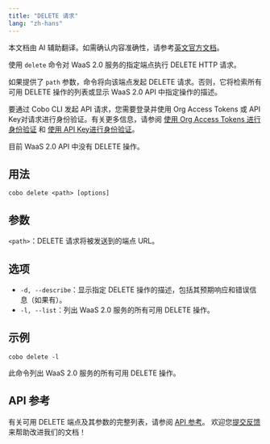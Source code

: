 ```yaml
---
title: "DELETE 请求"
lang: "zh-hans"
---
```

<Note>本文档由 AI 辅助翻译。如需确认内容准确性，请参考[英文官方文档](https://www.cobo.com/developers/v2/guides/overview/introduction)。</Note>

使用 `delete` 命令对 WaaS 2.0 服务的指定端点执行 DELETE HTTP 请求。

如果提供了 `path` 参数，命令将向该端点发起 DELETE 请求。否则，它将检索所有可用 DELETE 操作的列表或显示 WaaS 2.0 API 中指定操作的描述。

<Note>要通过 Cobo CLI 发起 API 请求，您需要登录并使用 Org Access Tokens 或 API Key对请求进行身份验证。有关更多信息，请参阅 [使用 Org Access Tokens 进行身份验证](/v2_cn/developer-tools/cobo-cli/login-and-authentication#authenticate-with-org-access-tokens) 和 [使用 API Key进行身份验证](/v2_cn/developer-tools/cobo-cli/login-and-authentication#authenticate-with-api-keys)。</Note>

<Note>目前 WaaS 2.0 API 中没有 DELETE 操作。</Note>

## 用法

```shell
cobo delete <path> [options]
```

## 参数
`<path>`：DELETE 请求将被发送到的端点 URL。

## 选项

- `-d, --describe`：显示指定 DELETE 操作的描述，包括其预期响应和错误信息（如果有）。
- `-l, --list`：列出 WaaS 2.0 服务的所有可用 DELETE 操作。

## 示例

```shell
cobo delete -l
```

此命令列出 WaaS 2.0 服务的所有可用 DELETE 操作。

## API 参考

有关可用 DELETE 端点及其参数的完整列表，请参阅 [API 参考](/v2/api-references)。
<Tip>欢迎您[提交反馈](https://forms.zohopublic.com/cobo/form/DocumentFeedbackForm/formperma/QvLOhxJv1_JMsJ-1dleZ8Itb_7rzN-LtgvsDdxosoVI)来帮助改进我们的文档！</Tip>